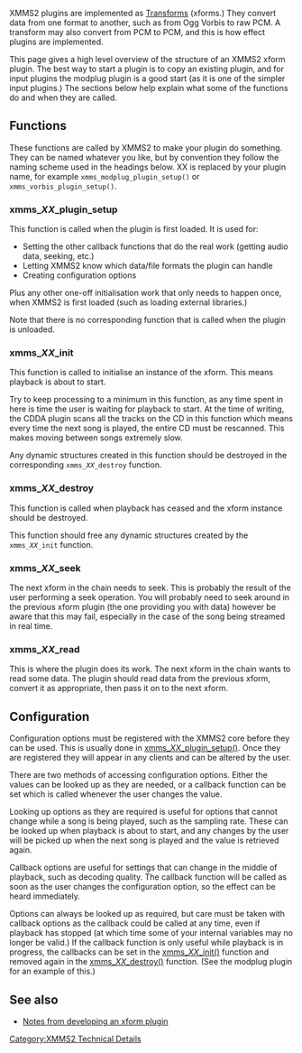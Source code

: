 XMMS2 plugins are implemented as [[Transforms]] (xforms.)  They convert data from one format to another, such as from Ogg Vorbis to raw PCM.  A transform may also convert from PCM to PCM, and this is how effect plugins are implemented.

This page gives a high level overview of the structure of an XMMS2 xform plugin.  The best way to start a plugin is to copy an existing plugin, and for input plugins the modplug plugin is a good start (as it is one of the simpler input plugins.)  The sections below help explain what some of the functions do and when they are called.

== Functions ==

These functions are called by XMMS2 to make your plugin do something.  They can be named whatever you like, but by convention they follow the naming scheme used in the headings below.  XX is replaced by your plugin name, for example <tt>xmms_modplug_plugin_setup()</tt> or <tt>xmms_vorbis_plugin_setup()</tt>.

=== xmms_''XX''_plugin_setup ===

This function is called when the plugin is first loaded.  It is used for:

* Setting the other callback functions that do the real work (getting audio data, seeking, etc.)
* Letting XMMS2 know which data/file formats the plugin can handle
* Creating configuration options

Plus any other one-off initialisation work that only needs to happen once, when XMMS2 is first loaded (such as loading external libraries.)

Note that there is no corresponding function that is called when the plugin is unloaded.

=== xmms_''XX''_init ===

This function is called to initialise an instance of the xform.  This means playback is about to start.

Try to keep processing to a minimum in this function, as any time spent in here is time the user is waiting for playback to start.  At the time of writing, the CDDA plugin scans all the tracks on the CD in this function which means every time the next song is played, the entire CD must be rescanned.  This makes moving between songs extremely slow.

Any dynamic structures created in this function should be destroyed in the corresponding <tt>xmms_''XX''_destroy</tt> function.

=== xmms_''XX''_destroy ===

This function is called when playback has ceased and the xform instance should be destroyed.  

This function should free any dynamic structures created by the <tt>xmms_''XX''_init</tt> function.

=== xmms_''XX''_seek ===

The next xform in the chain needs to seek.  This is probably the result of the user performing a seek operation.  You will probably need to seek around in the previous xform plugin (the one providing you with data) however be aware that this may fail, especially in the case of the song being streamed in real time.

=== xmms_''XX''_read ===

This is where the plugin does its work.  The next xform in the chain wants to read some data.  The plugin should read data from the previous xform, convert it as appropriate, then pass it on to the next xform.

== Configuration ==

Configuration options must be registered with the XMMS2 core before they can be used.  This is usually done in [[#xmms_XX_plugin_setup|xmms_''XX''_plugin_setup()]].  Once they are registered they will appear in any clients and can be altered by the user.

There are two methods of accessing configuration options.  Either the values can be looked up as they are needed, or a callback function can be set which is called whenever the user changes the value.

Looking up options as they are required is useful for options that cannot change while a song is being played, such as the sampling rate.  These can be looked up when playback is about to start, and any changes by the user will be picked up when the next song is played and the value is retrieved again.

Callback options are useful for settings that can change in the middle of playback, such as decoding quality.  The callback function will be called as soon as the user changes the configuration option, so the effect can be heard immediately.

Options can always be looked up as required, but care must be taken with callback options as the callback could be called at any time, even if playback has stopped (at which time some of your internal variables may no longer be valid.)  If the callback function is only useful while playback is in progress, the callbacks can be set in the [[#xmms_XX_init|xmms_''XX''_init()]] function and removed again in the [[#xmms_XX_destroy|xmms_''XX''_destroy()]] function.  (See the modplug plugin for an example of this.)

== See also ==

* [[Notes from developing an xform plugin]]

[[Category:XMMS2 Technical Details]]